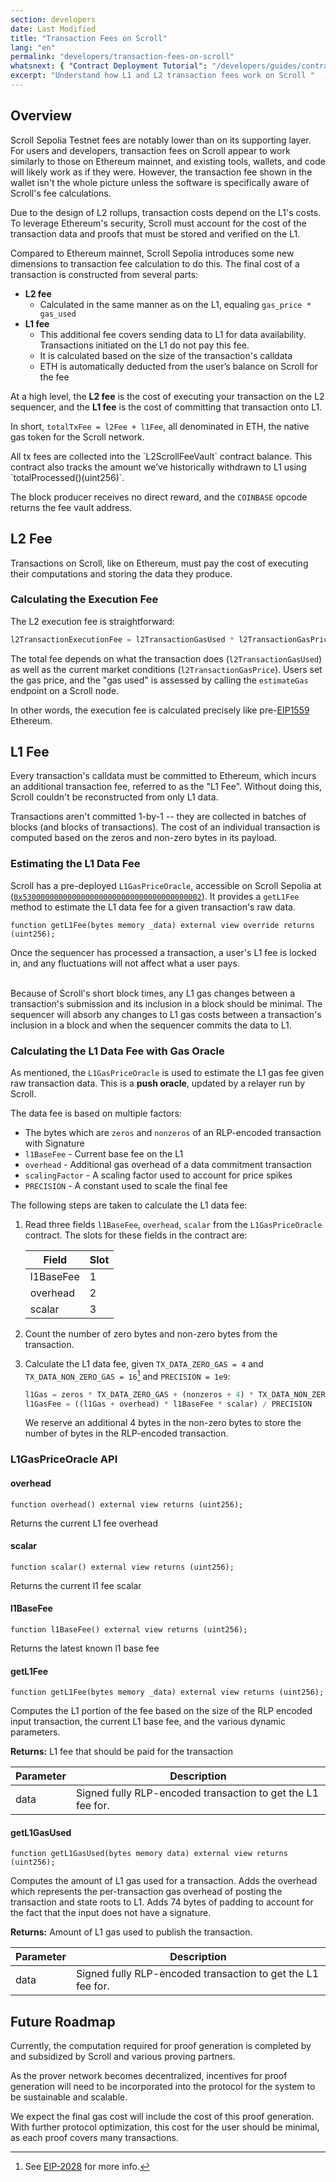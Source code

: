 ```yaml
---
section: developers
date: Last Modified
title: "Transaction Fees on Scroll"
lang: "en"
permalink: "developers/transaction-fees-on-scroll"
whatsnext: { "Contract Deployment Tutorial": "/developers/guides/contract-deployment-tutorial/" }
excerpt: "Understand how L1 and L2 transaction fees work on Scroll "
---
```



## Overview

Scroll Sepolia Testnet fees are notably lower than on its supporting layer. For users and developers, transaction fees on Scroll appear to work similarly to those on Ethereum mainnet, and existing tools, wallets, and code will likely work as if they were. However, the transaction fee shown in the wallet isn't the whole picture unless the software is specifically aware of Scroll's fee calculations.

Due to the design of L2 rollups, transaction costs depend on the L1's costs. To leverage Ethereum's security, Scroll must account for the cost of the transaction data and proofs that must be stored and verified on the L1.

Compared to Ethereum mainnet, Scroll Sepolia introduces some new dimensions to transaction fee calculation to do this. The final cost of a transaction is constructed from several parts:

- **L2 fee**
  - Calculated in the same manner as on the L1, equaling `gas_price * gas_used`
- **L1 fee**
  - This additional fee covers sending data to L1 for data availability. Transactions initiated on the L1 do not pay this fee.
  - It is calculated based on the size of the transaction's calldata
  - ETH is automatically deducted from the user’s balance on Scroll for the fee

At a high level, the **L2 fee** is the cost of executing your transaction on the L2 sequencer, and the **L1 fee** is the cost of committing that transaction onto L1.

In short, `totalTxFee = l2Fee + l1Fee`, all denominated in ETH, the native gas token for the Scroll network.

<Aside type="note" title="Where are transaction fees sent?">
All tx fees are collected into the `L2ScrollFeeVault` contract balance. This contract also tracks the amount we’ve historically withdrawn to L1 using `totalProcessed()(uint256)`.

The block producer receives no direct reward, and the `COINBASE` opcode returns the fee vault address.

</Aside>

## L2 Fee

Transactions on Scroll, like on Ethereum, must pay the cost of executing their computations and storing the data they produce.

### Calculating the Execution Fee

The L2 execution fee is straightforward:

```javascript
l2TransactionExecutionFee = l2TransactionGasUsed * l2TransactionGasPrice
```

The total fee depends on what the transaction does (`l2TransactionGasUsed`) as well as the current market conditions (`l2TransactionGasPrice`). Users set the gas price, and the "gas used" is assessed by calling the `estimateGas` endpoint on a Scroll node.

In other words, the execution fee is calculated precisely like pre-[EIP1559](https://eips.ethereum.org/EIPS/eip-1559) Ethereum.

## L1 Fee

Every transaction's calldata must be committed to Ethereum, which incurs an additional transaction fee, referred to as the "L1 Fee". Without doing this, Scroll couldn't be reconstructed from only L1 data.

Transactions aren't committed 1-by-1 -- they are collected in batches of blocks (and blocks of transactions). The cost of an individual transaction is computed based on the zeros and non-zero bytes in its payload.

### Estimating the L1 Data Fee

Scroll has a pre-deployed `L1GasPriceOracle`, accessible on Scroll Sepolia at ([`0x5300000000000000000000000000000000000002`](https://sepolia-blockscout.scroll.io/address/0x5300000000000000000000000000000000000002)). It provides a `getL1Fee` method to estimate the L1 data fee for a given transaction's raw data.

```solidity
function getL1Fee(bytes memory _data) external view override returns (uint256);
```

<Aside type="note" title="What happens if gas prices spike on L1?">

Once the sequencer has processed a transaction, a user's L1 fee is locked in, and any fluctuations will not affect what a user pays.

<br />
Because of Scroll's short block times, any L1 gas changes between a transaction's submission and its inclusion in a block
should be minimal. The sequencer will absorb any changes to L1 gas costs between a transaction's inclusion in a block and
when the sequencer commits the data to L1.

</Aside>

### Calculating the L1 Data Fee with Gas Oracle

As mentioned, the `L1GasPriceOracle` is used to estimate the L1 gas fee given raw transaction data. This is a **push oracle**, updated by a relayer run by Scroll.

The data fee is based on multiple factors:

- The bytes which are `zeros` and `nonzeros` of an RLP-encoded transaction with Signature
- `l1BaseFee` - Current base fee on the L1
- `overhead` - Additional gas overhead of a data commitment transaction
- `scalingFactor` - A scaling factor used to account for price spikes
- `PRECISION` - A constant used to scale the final fee

The following steps are taken to calculate the L1 data fee:

1. Read three fields `l1BaseFee`, `overhead`, `scalar` from the `L1GasPriceOracle` contract. The slots for these fields in the contract are:

   | Field     | Slot |
   | --------- | ---- |
   | l1BaseFee | 1    |
   | overhead  | 2    |
   | scalar    | 3    |

2. Count the number of zero bytes and non-zero bytes from the transaction.
3. Calculate the L1 data fee, given `TX_DATA_ZERO_GAS = 4` and `TX_DATA_NON_ZERO_GAS = 16`[^eip-2028] and `PRECISION = 1e9`:

   ```javascript
   l1Gas = zeros * TX_DATA_ZERO_GAS + (nonzeros + 4) * TX_DATA_NON_ZERO_GAS
   l1GasFee = ((l1Gas + overhead) * l1BaseFee * scalar) / PRECISION
   ```

   We reserve an additional 4 bytes in the non-zero bytes to store the number of bytes in the RLP-encoded transaction.

[^eip-2028]: See [EIP-2028](https://eips.ethereum.org/EIPS/eip-2028) for more info.

### L1GasPriceOracle API

#### overhead

```solidity
function overhead() external view returns (uint256);
```

Returns the current L1 fee overhead

#### scalar

```solidity
function scalar() external view returns (uint256);
```

Returns the current l1 fee scalar

#### l1BaseFee

```solidity
function l1BaseFee() external view returns (uint256);
```

Returns the latest known l1 base fee

#### getL1Fee

```solidity
function getL1Fee(bytes memory _data) external view returns (uint256);
```

Computes the L1 portion of the fee based on the size of the RLP encoded input transaction, the current L1 base fee, and the various dynamic parameters.

**Returns:** L1 fee that should be paid for the transaction

| Parameter | Description                                                 |
| --------- | ----------------------------------------------------------- |
| data      | Signed fully RLP-encoded transaction to get the L1 fee for. |

#### getL1GasUsed

```solidity
function getL1GasUsed(bytes memory data) external view returns (uint256);
```

Computes the amount of L1 gas used for a transaction. Adds the overhead which represents the per-transaction gas overhead of posting the transaction and state roots to L1. Adds 74 bytes of padding to account for the fact that the input does not have a signature.

**Returns:** Amount of L1 gas used to publish the transaction.

| Parameter | Description                                                 |
| --------- | ----------------------------------------------------------- |
| data      | Signed fully RLP-encoded transaction to get the L1 fee for. |

## Future Roadmap

Currently, the computation required for proof generation is completed by and subsidized by Scroll and various proving partners.

As the prover network becomes decentralized, incentives for proof generation will need to be incorporated into the protocol for the system to be sustainable and scalable.

We expect the final gas cost will include the cost of this proof generation. With further protocol optimization, this cost for the user should be minimal, as each proof covers many transactions.
